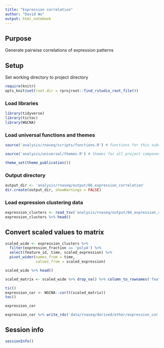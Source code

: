 ```yaml
---
title: "Expression correlation"
author: "David Wu"
output: html_notebook
---
```


## Purpose
Generate pairwise correlations of expression patterns

## Setup 
Set working directory to project directory
```r
require(knitr)
opts_knit$set(root.dir = rprojroot::find_rstudio_root_file())
```

### Load libraries
```r
library(tidyverse)
library(tictoc)
library(WGCNA)
```

### Load universal functions and themes
```r
source('analysis/rnaseq/scripts/functions.R') # functions for this subcomponent

source('analysis/universal/themes.R') # themes for all project components

theme_set(theme_publication())
```

### Output directory
```r
output_dir <- 'analysis/rnaseq/output/06_expression_correlation'
dir.create(output_dir, showWarnings = FALSE)
```

### Load expression clustering data
```r
expression_clusters <- read_tsv('analysis/rnaseq/output/04_expression_clusters/expression_clusters.tsv.gz')
expression_clusters %>% head()
```

## Convert scaled values to matrix
```r
scaled_wide <- expression_clusters %>% 
  filter(expression_fraction == 'polyA') %>% 
  select(feature_id, time, scaled_expression) %>% 
  pivot_wider(names_from = time,
              values_from = scaled_expression)

scaled_wide %>% head()
```

```r
scaled_matrix <- scaled_wide %>% drop_na() %>% column_to_rownames('feature_id') %>% as.matrix()

tic()
expression_cor <- WGCNA::cor(t(scaled_matrix))
toc()
```

```r
expression_cor
```

```r
expression_cor %>% write_rds('data/rnaseq/derived/other/expression_cor.rds')
```


## Session info
```r
sessionInfo()
```



